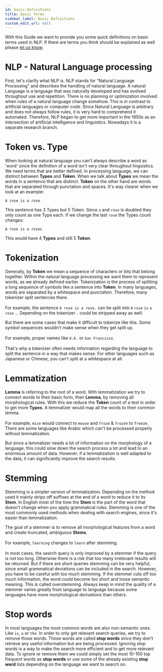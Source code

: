 ```yaml
---
id: basic-definitions
title: Basic Terms
sidebar_label: Basic Definitions
custom_edit_url: null
---
```


With this Guide we want to provide you some quick definitions on basic terms used in NLP. If there are terms you think should be explained as well please [let us know](../about/team.mdx).

# NLP - Natural Language processing
First, let's clarify what NLP is. NLP stands for “Natural Language Processing” and describes the handling of natural language. A natural Language is a language that was naturally developed and has evolved throughout use and repetition. There is no planning or optimization involved when rules of a natural language change somehow. This is in contrast to artificial languages or computer code.
Since Natural Language is arbitrary and does not always follow rules, it is very hard to comprehend it automated. Therefore, NLP began to get more important in the 1950s as an intersection of artificial intelligence and linguistics. Nowadays it is a separate research branch.

# Token vs. Type

When looking at natural language you can't always describe a word as 'word' since the definition of a word isn't very clear throughout linguistics. We need terms that are better defined.
In processing language, we can distinct between **Types** and **Token**.
When we talk about **Types** we mean the words in a sentence that are distinct. **Token** on the other hand are words that are separated through punctation and spaces.
It's way clearer when we look at an example:

`A rose is a rose`

This sentence has 3 Types but 5 Token. Since `a` and `rose` is doubled they only count as one Type each. 
If we change the last `rose` the Types count changes:

`A rose is a roses`

This would have 4 **Types** and still 5 **Token**.

# Tokenization

Generally, by **Token** we mean a sequence of characters or bits that belong together. Within the natural language processing we want them to represent words, as we already defined earlier. Tokenization is the process of splitting a long sequence of symbols like a sentence into **Token**. In many languages, words are separated by a whitespace and punctation. Therefore, many tokenizer split sentences there. <br></br>
For example, the sentence `A rose is a rose.` can be split into `A` `rose` `is` `a` `rose` `.`.
Depending on the tokenizer `.` could be stripped away as well.

But there are some cases that make it difficult to tokenize like this. Some symbol sequences wouldn't make sense when they get split up.<br></br>
For example, proper names like `U.K.` or `San Francisco`. <br></br>
That's why a tokenizer often needs information regarding the language to split the sentence in a way that makes sense. For other languages such as Japanese or Chinese, you can't split at a whitespace at all.

# Lemmatization

**Lemma** is referring to the root of a word. With lemmatization we try to connect words to their basic form, their **Lemma**, by removing all morphological rules. With this we reduce the **Token** count of a text in order to get more **Types**. A lemmatizer would map all the words to their common lemma.<br></br>
For example, `mice` would connect to `mouse` and `froze` & `frozen` to `freeze`. 
There are some languages like Arabic which can't be processed properly without lemmatization.

But since a lemmatizer needs a lot of information on the morphology of a language, this could slow down the search process a lot and lead to an enormous amount of data.
However, if a lemmatization is well adapted to the data, it can significantly improve the search results.

# Stemming

Stemming is a simpler version of lemmatization. Depending on the method used it mainly strips off suffixes at the end of a word to reduce it to its **Stem**.
In English most of the time the **Stem** is the part of the word that doesn't change when you apply grammatical rules. Stemming is one of the most commonly used methods when dealing with search engines, since it's easier than lemmatization.

The goal of a stemmer is to remove all morphological features from a word and create truncated, ambiguous **Stems**.<br></br>
For example, `learning` changes to `learn` after stemming. <br></br>
In most cases, the search query is only improved by a stemmer if the query is not too long. Otherwise there is a risk that too many irrelevant results will be returned.
But if there are short queries stemming can be very helpful, since small grammatical deviations can be included in the search. However, you have to be careful with too much stemming. 
If the stemmer cuts off too much information, the word could become too short and loose semantic meaning. This is called overstemming.
Always keep in mind the quality of a stemmer varies greatly from language to language because some languages have more morphological derivations than others.

# Stop words

In most languages the most common words are also non-semantic ones. Like `is`, `a` or `the`. In order to only get relevant search queries, we try to remove those words. Those words are called **stop words** since they don't retrieve any useful information but are being processed. Ignoring stop words is a way to make the search more efficient and to get more relevant data. 
To ignore or remove them we could simply set the most 10-100 top frequent words as **stop words** or use some of the already existing **stop word** lists depending on the language we want to search on.

